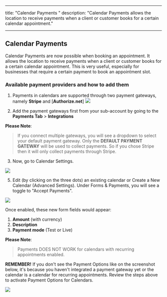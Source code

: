
---
title: "Calendar Payments "
description: "Calendar Payments allows the location to receive payments when a client or customer books for a certain calendar appointment."

---
## Calendar Payments 
Calendar Payments are now possible when booking an appointment. It allows the location to receive payments when a client or customer books for a certain calendar appointment. This is very useful, especially for businesses that require a certain payment to book an appointment slot.

### Available payment providers and how to add them

1. Payments in calendars are supported through two payment gateways, namely  **Stripe**  and  [**Authorize.net**]
 ![](https://s3.amazonaws.com/cdn.freshdesk.com/data/helpdesk/attachments/production/155006886896/original/vIBjTVw-i5OvT9_AkjSgtIxIw5ovfYxp5Q.png?1693924475)

2. Add the payment gateways first from your sub-account by going to the  **Payments Tab**  >  **Integrations**

**Please Note**:
>If you connect multiple gateways, you will see a dropdown to select your default payment gateway. Only the **DEFAULT PAYMENT GATEWAY** will be used to collect payments. So if you chose Stripe then it will only collect payments through Stripe.

3. Now, go to Calendar Settings.

![](https://s3.amazonaws.com/cdn.freshdesk.com/data/helpdesk/attachments/production/155006892294/original/kRypy__wHTX_ArB2cnIlpjqpez5u1oLU4g.png?1693926783)

5. Edit (by clicking on the three dots) an existing calendar or Create a New Calendar (Advanced Settings). Under Forms & Payments, you will see a toggle to "Accept Payments".
 

![](https://s3.amazonaws.com/cdn.freshdesk.com/data/helpdesk/attachments/production/155006884338/original/LA1hsyKKkl0YN5iX6A3u5k-Fam-bVB65QA.png?1693923486)

Once enabled, these new form fields would appear:

1.  **Amount**  (with currency)
2.  **Description**
3.  **Payment mode**  (Test or Live)

**Please Note**:
>Payments DOES NOT WORK for calendars with recurring appointments enabled.

**REMEMBER!**  If you don't see the Payment Options like on the screenshot below, it's because you haven't integrated a payment gateway yet or the calendar is a calendar for recurring appointments. Review the steps above to activate Payment Options for Calendars.

![](https://s3.amazonaws.com/cdn.freshdesk.com/data/helpdesk/attachments/production/155006648060/original/I2_PFrdBEYb75fJtOwaUD6WR8wMsmpd7vA.png?1693595785)